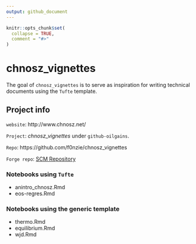 ```yaml
---
output: github_document
---
```


<!-- README.md is generated from README.Rmd. Please edit that file -->

```r
knitr::opts_chunk$set(
  collapse = TRUE,
  comment = "#>"
)
```
# chnosz_vignettes

The goal of `chnosz_vignettes` is to serve as inspiration for writing technical documents using the `Tufte` template.

## Project info

`website`: http://www.chnosz.net/

`Project`: *chnosz_vignettes* under `github-oilgains`.

`Repo`: https://github.com/f0nzie/chnosz_vignettes

`Forge repo`: [SCM Repository](https://r-forge.r-project.org/scm/viewvc.php/pkg/CHNOSZ/vignettes/?root=chnosz&sortdir=down)


### Notebooks using `Tufte`

* anintro_chnosz.Rmd
* eos-regres.Rmd

### Notebooks using the generic template
* thermo.Rmd
* equilibrium.Rmd
* wjd.Rmd

